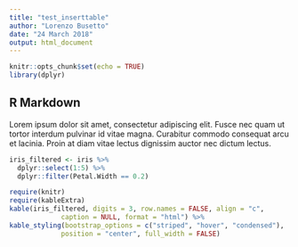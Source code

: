 ```yaml
---
title: "test_inserttable"
author: "Lorenzo Busetto"
date: "24 March 2018"
output: html_document
---
```


```r
knitr::opts_chunk$set(echo = TRUE)
library(dplyr)
```

## R Markdown

Lorem ipsum dolor sit amet, consectetur adipiscing elit. Fusce nec quam ut tortor 
interdum pulvinar id vitae magna. Curabitur commodo consequat arcu et lacinia. 
Proin at diam vitae lectus dignissim auctor nec dictum lectus.

```r

iris_filtered <- iris %>% 
  dplyr::select(1:5) %>% 
  dplyr::filter(Petal.Width == 0.2)

require(knitr)
require(kableExtra)
kable(iris_filtered, digits = 3, row.names = FALSE, align = "c",
             caption = NULL, format = "html") %>% 
kable_styling(bootstrap_options = c("striped", "hover", "condensed"),
             position = "center", full_width = FALSE) 

```
